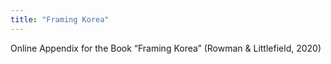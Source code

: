 ```yaml
---
title: "Framing Korea"
---
```


Online Appendix for the Book "Framing Korea" (Rowman & Littlefield, 2020)